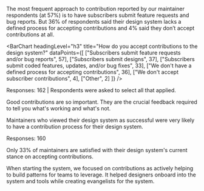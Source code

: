 
<ScreenBlock>
<div id="section-5" data-observer="section-5">
  <SectionHeader number={5} title="Accepting Contributions">
    <p>The most frequent approach to contribution reported by our maintainer respondents (at 57%) is to have subscribers submit feature requests and bug reports. But 36% of respondents said their design system lacks a defined process for accepting contributions and 4% said they don’t accept contributions at all.</p>
  </SectionHeader>
  
  <BarChart
    headingLevel="h3"
    title="How do you accept contributions to the design system?"
    dataPoints={[
      ["Subscribers submit feature requests and/or bug reports", 57],
      ["Subscribers submit designs", 37],
      ["Subscribers submit coded features, updates, and/or bug fixes", 33],
      ["We don't have a defined process for accepting contributions", 36],
      ["We don't accept subscriber contributions", 4],
      ["Other", 2]
    ]} />
  <p class="cmp-type-caption util-margin-top-lg">Responses: 162 | Respondents were asked to select all that applied.</p>

  <Quote source="Design System Maintainer">Good contributions are so important. They are the crucial feedback required to tell you what's working and what's not.</Quote>
  
  <Grid gap="lg" gapColMD="1xl" gapColLG="2xl">
    <GridCell spanLG={9}>
      <p className="cmp-type-heading-3">Maintainers who viewed their design system as successful were very likely to have a contribution process for their design system.</p>
    </GridCell>
    <GridCell span={4} start={2} spanSM={3} startSM={1} spanMD={3} startMD={2} spanLG={4} startLG={1}>
      <Gauge title="Subscribers submitting coded features, updates, and/or bug fixes" number={92} size="large" />
    </GridCell>
    <GridCell span={4} start={2} spanSM={3} startSM={4} spanMD={3} startMD={5} spanLG={4} startLG={5}>
      <Gauge title="Subscribers submitting designs" number={83} size="large" />
    </GridCell>
    <GridCell span={4} start={2} spanSM={3} startSM={1} spanMD={3} startMD={2}  spanLG={4} startLG={9}>
      <Gauge title="Subscribers submitting feature requests and/or bug reports" number={76} size="large" />
    </GridCell>
  </Grid>
  
  <p class="cmp-type-caption util-margin-top-lg">Responses: 160</p>
  
  <KeyFinding>Only 33% of maintainers are satisfied with their design system's current stance on accepting contributions.</KeyFinding>
  
  <Quote source="Design System Maintainer">When starting the system, we focused on contributions as actively helping to build patterns for teams to leverage. It helped designers onboard into the system and tools while creating evangelists for the system.</Quote>
  
  <RelatedReading>
    <RelatedArticle
      title="Take the Design Systems Maturity Model Assessment"
      description="Focusing on a contribution model is a sign of a mature design system. Get feedback on the evolution of your system by taking this assessment."
      image="/images/2022/maturity-model.svg"
      href="https://sparkbox.com/foundry/design_system_maturity_model"
    />
  </ RelatedReading>
  
  
</div>
</ScreenBlock>
